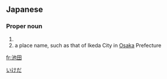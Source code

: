 ==Japanese==
{{ja-kanjitab|いけ|だ|yomi=k}}

===Proper noun===
{{ja-pos|proper|いけだ}}

# {{surname|lang=ja|sort=いけだ}}
# a place name, such as that of Ikeda City in [[Osaka]] Prefecture

[[Category:ja:Cities|いけだ]]

[[fr:池田]]